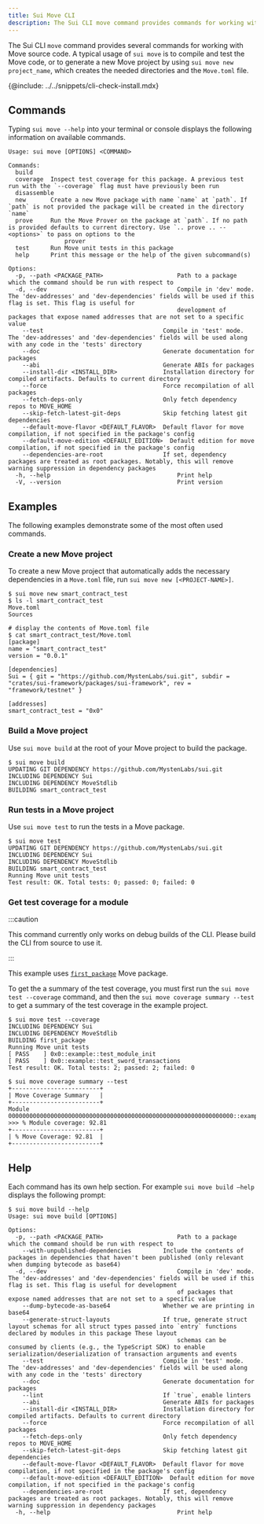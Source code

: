 ```yaml
---
title: Sui Move CLI
description: The Sui CLI move command provides commands for working with Move source code directly from a terminal or console.
---
```


The Sui CLI `move` command provides several commands for working with Move source code. A typical usage of `sui move` is to compile and test the Move code, or to generate a new Move project by using `sui move new project_name`, which creates the needed directories and the `Move.toml` file.

{@include: ../../snippets/cli-check-install.mdx}

## Commands

Typing `sui move --help` into your terminal or console displays the following information on available commands.

```
Usage: sui move [OPTIONS] <COMMAND>

Commands:
  build
  coverage 	Inspect test coverage for this package. A previous test run with the `--coverage` flag must have previously been run
  disassemble
  new      	Create a new Move package with name `name` at `path`. If `path` is not provided the package will be created in the directory `name`
  prove    	Run the Move Prover on the package at `path`. If no path is provided defaults to current directory. Use `.. prove .. -- <options>` to pass on options to the
               	prover
  test     	Run Move unit tests in this package
  help     	Print this message or the help of the given subcommand(s)

Options:
  -p, --path <PACKAGE_PATH>                 	Path to a package which the command should be run with respect to
  -d, --dev                                 	Compile in 'dev' mode. The 'dev-addresses' and 'dev-dependencies' fields will be used if this flag is set. This flag is useful for
                                            	development of packages that expose named addresses that are not set to a specific value
  	--test                                	Compile in 'test' mode. The 'dev-addresses' and 'dev-dependencies' fields will be used along with any code in the 'tests' directory
  	--doc                                 	Generate documentation for packages
  	--abi                                 	Generate ABIs for packages
  	--install-dir <INSTALL_DIR>           	Installation directory for compiled artifacts. Defaults to current directory
  	--force                               	Force recompilation of all packages
  	--fetch-deps-only                     	Only fetch dependency repos to MOVE_HOME
  	--skip-fetch-latest-git-deps          	Skip fetching latest git dependencies
  	--default-move-flavor <DEFAULT_FLAVOR>	Default flavor for move compilation, if not specified in the package's config
  	--default-move-edition <DEFAULT_EDITION>  Default edition for move compilation, if not specified in the package's config
  	--dependencies-are-root               	If set, dependency packages are treated as root packages. Notably, this will remove warning suppression in dependency packages
  -h, --help                                	Print help
  -V, --version                             	Print version
```

## Examples

The following examples demonstrate some of the most often used commands.

### Create a new Move project

To create a new Move project that automatically adds the necessary dependencies in a `Move.toml` file, run `sui move new [<PROJECT-NAME>]`.

```shell
$ sui move new smart_contract_test
$ ls -l smart_contract_test
Move.toml
Sources

# display the contents of Move.toml file
$ cat smart_contract_test/Move.toml
[package]
name = "smart_contract_test"
version = "0.0.1"

[dependencies]
Sui = { git = "https://github.com/MystenLabs/sui.git", subdir = "crates/sui-framework/packages/sui-framework", rev = "framework/testnet" }

[addresses]
smart_contract_test = "0x0"
```

### Build a Move project

Use `sui move build` at the root of your Move project to build the package.

```shell
$ sui move build
UPDATING GIT DEPENDENCY https://github.com/MystenLabs/sui.git
INCLUDING DEPENDENCY Sui
INCLUDING DEPENDENCY MoveStdlib
BUILDING smart_contract_test
```

### Run tests in a Move project

Use `sui move test` to run the tests in a Move package.

```shell
$ sui move test
UPDATING GIT DEPENDENCY https://github.com/MystenLabs/sui.git
INCLUDING DEPENDENCY Sui
INCLUDING DEPENDENCY MoveStdlib
BUILDING smart_contract_test
Running Move unit tests
Test result: OK. Total tests: 0; passed: 0; failed: 0
```

### Get test coverage for a module


:::caution

This command currently only works on debug builds of the CLI.  Please build the CLI from source to use it.

:::


This example uses [`first_package`](https://github.com/MystenLabs/sui/tree/main/examples/move/first_package) Move package.

To get the a summary of the test coverage, you must first run the `sui move test --coverage` command, and then the `sui move coverage summary --test` to get a summary of the test coverage in the example project.

```shell
$ sui move test --coverage
INCLUDING DEPENDENCY Sui
INCLUDING DEPENDENCY MoveStdlib
BUILDING first_package
Running Move unit tests
[ PASS    ] 0x0::example::test_module_init
[ PASS    ] 0x0::example::test_sword_transactions
Test result: OK. Total tests: 2; passed: 2; failed: 0

$ sui move coverage summary --test
+-------------------------+
| Move Coverage Summary   |
+-------------------------+
Module 0000000000000000000000000000000000000000000000000000000000000000::example
>>> % Module coverage: 92.81
+-------------------------+
| % Move Coverage: 92.81  |
+-------------------------+
```

## Help

Each command has its own help section. For example `sui move build –help` displays the following prompt:

```shell
$ sui move build --help
Usage: sui move build [OPTIONS]

Options:
  -p, --path <PACKAGE_PATH>                 	Path to a package which the command should be run with respect to
  	--with-unpublished-dependencies       	Include the contents of packages in dependencies that haven't been published (only relevant when dumping bytecode as base64)
  -d, --dev                                 	Compile in 'dev' mode. The 'dev-addresses' and 'dev-dependencies' fields will be used if this flag is set. This flag is useful for development
                                            	of packages that expose named addresses that are not set to a specific value
  	--dump-bytecode-as-base64             	Whether we are printing in base64
  	--generate-struct-layouts             	If true, generate struct layout schemas for all struct types passed into `entry` functions declared by modules in this package These layout
                                            	schemas can be consumed by clients (e.g., the TypeScript SDK) to enable serialization/deserialization of transaction arguments and events
  	--test                                	Compile in 'test' mode. The 'dev-addresses' and 'dev-dependencies' fields will be used along with any code in the 'tests' directory
  	--doc                                 	Generate documentation for packages
  	--lint                                	If `true`, enable linters
  	--abi                                 	Generate ABIs for packages
  	--install-dir <INSTALL_DIR>           	Installation directory for compiled artifacts. Defaults to current directory
  	--force                               	Force recompilation of all packages
  	--fetch-deps-only                     	Only fetch dependency repos to MOVE_HOME
  	--skip-fetch-latest-git-deps          	Skip fetching latest git dependencies
  	--default-move-flavor <DEFAULT_FLAVOR>	Default flavor for move compilation, if not specified in the package's config
  	--default-move-edition <DEFAULT_EDITION>  Default edition for move compilation, if not specified in the package's config
  	--dependencies-are-root               	If set, dependency packages are treated as root packages. Notably, this will remove warning suppression in dependency packages
  -h, --help                                	Print help
```

